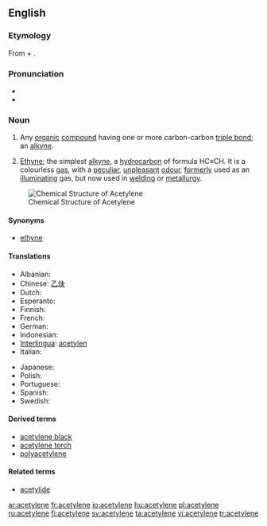 {{also|acétylène}}
==English==

===Etymology===
From {{term|acetyl}} + {{term|-ene}}.

===Pronunciation===
*{{IPA|/ə ˈsɛt əl ˌin/}}
*{{audio|en-us-acetylene.ogg|Audio (US)}}

===Noun===
{{en-noun|s|-}}

# {{organic chemistry}} Any [[organic]] [[compound]] having one or more carbon-carbon [[triple bond]]; an [[alkyne]].
# {{organic compound}} [[ethyne|Ethyne]]; the simplest [[alkyne]], a [[hydrocarbon]] of formula HC≡CH. It is a colourless [[gas]], with a [[peculiar]], [[unpleasant]] [[odour]], [[formerly]] used as an [[illuminating]] gas, but now used in [[welding]] or [[metallurgy]].

[[Image:Acetylene.png|frame|right|Chemical Structure of Acetylene]]

====Synonyms====
*{{sense|[[IUPAC]] name}} [[ethyne]]

====Translations====
{{trans-top|acetylene}}
* Albanian: {{t+|sq|acetilen|xs=Albanian}}
* Chinese: [[乙炔]]
* Dutch: {{t-|nl|acetyleen|n}}
* Esperanto: {{t-|eo|acetileno|xs=Esperanto}}
* Finnish: {{t+|fi|asetyleeni}}
* French: {{t+|fr|acétylène}}
* German: {{t+|de|Acetylen|n}}
* Indonesian: {{t-|id|asetilen|xs=Indonesian}}
* [[Interlingua]]: [[acetylen]]
* Italian: {{t+|it|acetilene}}
{{trans-mid}}
* Japanese: {{t-|ja|アセチレン|tr=asechiren|sc=Jpan}}
* Polish: {{t+|pl|acetylen|m}}
* Portuguese: {{t-|pt|acetileno}}
* Spanish: {{t-|es|acetileno|m}}
* Swedish: {{t+|sv|acetylen|n}}
{{trans-bottom}}

====Derived terms====
*[[acetylene black]]
*[[acetylene torch]]
*[[polyacetylene]]

====Related terms====
*[[acetylide]]

[[ar:acetylene]]
[[fr:acetylene]]
[[io:acetylene]]
[[hu:acetylene]]
[[pl:acetylene]]
[[ru:acetylene]]
[[fi:acetylene]]
[[sv:acetylene]]
[[ta:acetylene]]
[[vi:acetylene]]
[[tr:acetylene]]